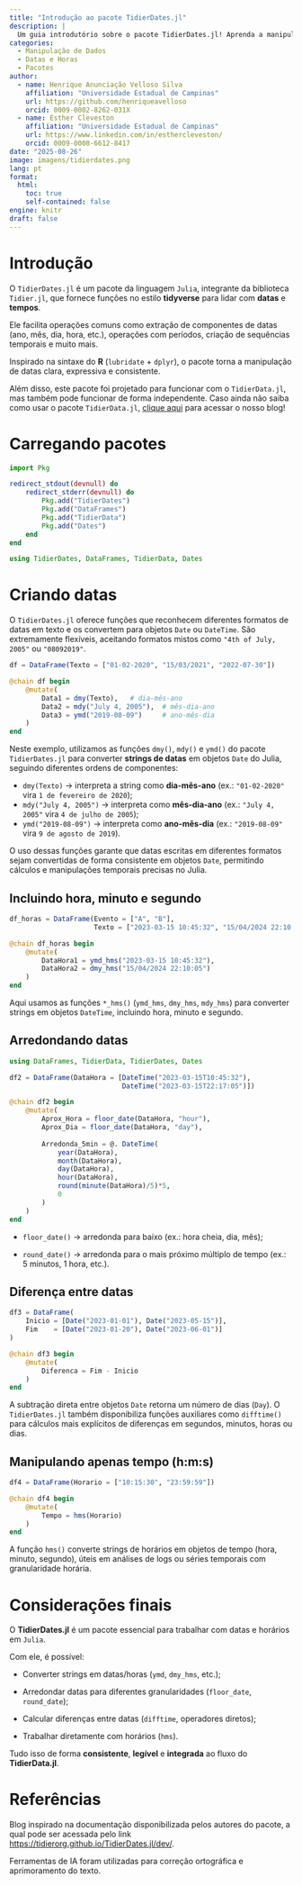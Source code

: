 ```yaml
---
title: "Introdução ao pacote TidierDates.jl"
description: |
  Um guia introdutório sobre o pacote TidierDates.jl! Aprenda a manipular datas e horários em Julia com uma gramática inspirada no lubridate (R), integrada ao ecossistema Tidier.jl.
categories:
  - Manipulação de Dados
  - Datas e Horas
  - Pacotes
author:
  - name: Henrique Anunciação Velloso Silva
    affiliation: "Universidade Estadual de Campinas"
    url: https://github.com/henriqueavelloso
    orcid: 0009-0002-8262-031X
  - name: Esther Cleveston
    affiliation: "Universidade Estadual de Campinas"
    url: https://www.linkedin.com/in/esthercleveston/
    orcid: 0009-0008-6612-8417
date: "2025-08-26"
image: imagens/tidierdates.png
lang: pt
format:
  html:
    toc: true
    self-contained: false
engine: knitr
draft: false
---
```


# Introdução

::: justify
O `TidierDates.jl` é um pacote da linguagem `Julia`, integrante da biblioteca `Tidier.jl`, que fornece funções no estilo **tidyverse** para lidar com **datas** e **tempos**.

Ele facilita operações comuns como extração de componentes de datas (ano, mês, dia, hora, etc.), operações com períodos, criação de sequências temporais e muito mais.

Inspirado na sintaxe do **R** (`lubridate` + `dplyr`), o pacote torna a manipulação de datas clara, expressiva e consistente.

Além disso, este pacote foi projetado para funcionar com o `TidierData.jl`, mas também pode funcionar de forma independente. Caso ainda não saiba como usar o pacote `TidierData.jl`, [clique aqui](https://www.ime.unicamp.br/~juliacps/Blog/tidierdata.html) para acessar o nosso blog!
:::

# Carregando pacotes

```julia
import Pkg

redirect_stdout(devnull) do
    redirect_stderr(devnull) do
        Pkg.add("TidierDates")
        Pkg.add("DataFrames")
        Pkg.add("TidierData")
        Pkg.add("Dates")
    end
end
```

```julia
using TidierDates, DataFrames, TidierData, Dates
```

# Criando datas

::: justify
O `TidierDates.jl` oferece funções que reconhecem diferentes formatos de datas em texto e os convertem para objetos `Date` ou `DateTime`. São extremamente flexíveis, aceitando formatos mistos como `"4th of July, 2005"` ou `"08092019"`.
:::

```julia

df = DataFrame(Texto = ["01-02-2020", "15/03/2021", "2022-07-30"])

@chain df begin
    @mutate(
        Data1 = dmy(Texto),   # dia-mês-ano
        Data2 = mdy("July 4, 2005"),  # mês-dia-ano
        Data3 = ymd("2019-08-09")     # ano-mês-dia
    )
end

```

::: justify
Neste exemplo, utilizamos as funções `dmy()`, `mdy()` e `ymd()` do pacote `TidierDates.jl` para converter **strings de datas** em objetos `Date` do Julia, seguindo diferentes ordens de componentes:

-   `dmy(Texto)` → interpreta a string como **dia-mês-ano** (ex.: `"01-02-2020"` vira `1 de fevereiro de 2020`);
-   `mdy("July 4, 2005")` → interpreta como **mês-dia-ano** (ex.: `"July 4, 2005"` vira `4 de julho de 2005`);
-   `ymd("2019-08-09")` → interpreta como **ano-mês-dia** (ex.: `"2019-08-09"` vira `9 de agosto de 2019`).

O uso dessas funções garante que datas escritas em diferentes formatos sejam convertidas de forma consistente em objetos `Date`, permitindo cálculos e manipulações temporais precisas no Julia.
:::

## Incluindo hora, minuto e segundo

```julia
df_horas = DataFrame(Evento = ["A", "B"],
                     Texto = ["2023-03-15 10:45:32", "15/04/2024 22:10:05"])

@chain df_horas begin
    @mutate(
        DataHora1 = ymd_hms("2023-03-15 10:45:32"),
        DataHora2 = dmy_hms("15/04/2024 22:10:05")
    )
end
```

::: justify
Aqui usamos as funções `*_hms()` (`ymd_hms`, `dmy_hms`, `mdy_hms`) para converter strings em objetos `DateTime`, incluindo hora, minuto e segundo.
:::

## Arredondando datas

```julia
using DataFrames, TidierData, TidierDates, Dates

df2 = DataFrame(DataHora = [DateTime("2023-03-15T10:45:32"),
                            DateTime("2023-03-15T22:17:05")])

@chain df2 begin
    @mutate(
        Aprox_Hora = floor_date(DataHora, "hour"),
        Aprox_Dia = floor_date(DataHora, "day"),
        
        Arredonda_5min = @. DateTime(
            year(DataHora),
            month(DataHora),
            day(DataHora),
            hour(DataHora),
            round(minute(DataHora)/5)*5,
            0
        )
    )
end
```

::: justify
-   `floor_date()` → arredonda para baixo (ex.: hora cheia, dia, mês);

-   `round_date()` → arredonda para o mais próximo múltiplo de tempo (ex.: 5 minutos, 1 hora, etc.).
:::

## Diferença entre datas

```julia
df3 = DataFrame(
    Inicio = [Date("2023-01-01"), Date("2023-05-15")],
    Fim    = [Date("2023-01-20"), Date("2023-06-01")]
)

@chain df3 begin
    @mutate(
        Diferenca = Fim - Inicio
    )
end

```

::: justify
A subtração direta entre objetos `Date` retorna um número de dias (`Day`). O `TidierDates.jl` também disponibiliza funções auxiliares como `difftime()` para cálculos mais explícitos de diferenças em segundos, minutos, horas ou dias.
:::

## Manipulando apenas tempo (h:m:s)

```julia
df4 = DataFrame(Horario = ["10:15:30", "23:59:59"])

@chain df4 begin
    @mutate(
        Tempo = hms(Horario)
    )
end
```

::: justify
A função `hms()` converte strings de horários em objetos de tempo (hora, minuto, segundo), úteis em análises de logs ou séries temporais com granularidade horária.
:::

# Considerações finais

::: justify
O **TidierDates.jl** é um pacote essencial para trabalhar com datas e horários em `Julia`.

Com ele, é possível:

-   Converter strings em datas/horas (`ymd`, `dmy_hms`, etc.);

-   Arredondar datas para diferentes granularidades (`floor_date`, `round_date`);

-   Calcular diferenças entre datas (`difftime`, operadores diretos);

-   Trabalhar diretamente com horários (`hms`).

Tudo isso de forma **consistente**, **legível** e **integrada** ao fluxo do **TidierData.jl**.
:::

# Referências

::: justify
Blog inspirado na documentação disponibilizada pelos autores do pacote, a qual pode ser acessada pelo link <https://tidierorg.github.io/TidierDates.jl/dev/>.
:::

::: callout-note
Ferramentas de IA foram utilizadas para correção ortográfica e aprimoramento do texto.
:::
